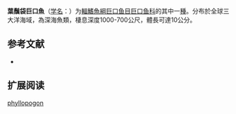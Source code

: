 {{Speciesbox
| name = 葉鬚袋巨口魚
| status = NE
| status_system = IUCN3.1
| image = 
| genus = Photonectes
| species = phyllopogon
| authority = Regan & Trewavas, 1930
| synonyms = 
}}

'''葉鬚袋巨口魚'''（[[学名|学名]]：{{lang|la|''Photonectes phyllopogon''}}）为[[輻鰭魚綱|輻鰭魚綱]][[巨口鱼目|巨口鱼目]][[巨口鱼科|巨口鱼科]]的其中一[[種|種]]。分布於全球三大洋海域，為深海魚類，棲息深度1000-700公尺，體長可達10公分。

== 参考文献 ==
{{refbegin}}
*{{FishBase_species|genus=Photonectes|species=phyllopogon|year=2012|month=2}}
{{refend}}

== 扩展阅读 ==
{{refbegin}}
{{wikispecies-inline|Photonectes phyllopogon|葉鬚袋巨口魚}}
{{refend}}
{{Taxonbar|from=Q1108874}}

[[Category:袋巨口鱼属|phyllopogon]]